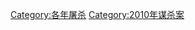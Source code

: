 {{cat topic in year| topic=屠殺| year=2010}}

[[Category:各年屠杀|Category:各年屠杀]]
[[Category:2010年谋杀案|Category:2010年谋杀案]]